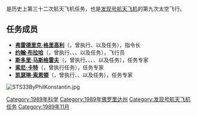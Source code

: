 {{noteTA
|G1=Aero
}}
{{Infobox spaceflight
| operator           = [[美国国家航空航天局|美国国家航空航天局]]
| name               = {{lang|en|STS-33}}
| insignia           = Sts-33-patch.png
| spacecraft         = [[發現號太空梭|发现号]]
| crew_size          = 5 
| launch_site        = 佛罗里达州[[肯尼迪航天中心|肯尼迪航天中心]]<br />{{lang|en|LC 39B}} 
| launch_date        = 1989年11月22日<br />19:23:30 {{lang|en|EST}} 
| landing_date       = 1989年11月27日<br />16:30:16 {{lang|en|PDT}}
| launch_mass        = 
| landing_mass       = 
| payload_mass       = {{convert|21000|kg}}
| mission_duration   = 5天0小时6分钟49秒
| orbit_periapsis       = {{convert|519|km}}
| orbit_apoapsis        = {{convert|519|km}}
| orbits_completed   = 79
| apsis              = 地
| orbit_reference    = [[地心轨道|地心轨道]]
| orbit_regime       = [[近地轨道|近地轨道]]
| orbit_inclination  = 28.45°
| orbit_period       = 88.7分钟
| distance_travelled = 3,400,000千米

| crew_photo         = STS-33 crew.jpg
| crew_photo_caption = 后排左起：卡特、布拉哈<br />前排左起：索恩顿、格里高利、马斯格雷夫
| next_mission       = [[File:STS-32_patch.png|26px]] {{lang|en|[[STS-32|STS-32]]}}
| programme          = [[美國太空梭計劃|美國太空梭計劃]]
| previous_mission   = [[File:Sts-34-patch.png|25px]] {{lang|en|[[STS-34|STS-34]]}}|
|}}

'''{{lang|en|STS-33}}'''是历史上第三十二次航天飞机任务，也是[[發現號太空梭|发现号航天飞机]]的第九次太空飞行。

== 任务成员 ==
* '''[[弗雷德里克·格里高利|弗雷德里克·格里高利]]'''（{{lang|en|Frederick D. Gregory}}，曾执行{{lang|en|[[STS-51-B|STS-51-B]]}}、{{lang|en|STS-33}}以及{{lang|en|[[STS-44|STS-44]]}}任务），指令长
* '''[[约翰·布拉哈|约翰·布拉哈]]'''（{{lang|en|John E. Blaha}}，曾执行{{lang|en|[[STS-29|STS-29]]}}、{{lang|en|STS-33}}、{{lang|en|[[STS-43|STS-43]]}}、{{lang|en|[[STS-58|STS-58]]}}以及{{lang|en|[[STS-79|STS-79]]}}任务），飞行员
* '''[[斯多里·马斯格雷夫|斯多里·马斯格雷夫]]'''（{{lang|en|Story Musgrave}}，曾执行{{lang|en|[[STS-6|STS-6]]}}、{{lang|en|[[STS-51-F|STS-51-F]]}}、{{lang|en|STS-33}}、{{lang|en|[[STS-44|STS-44]]}}、{{lang|en|[[STS-61|STS-61]]}}以及{{lang|en|[[STS-80|STS-80]]}}任务），任务专家
* '''[[索尼·卡特|索尼·卡特]]'''（{{lang|en|Sonny Carter}}，曾执行{{lang|en|STS-33}}任务），任务专家
* '''[[凯瑟琳·索恩顿|凯瑟琳·索恩顿]]'''（{{lang|en|Kathryn C. Thornton}}，曾执行{{lang|en|STS-33}}、{{lang|en|[[STS-49|STS-49]]}}、{{lang|en|[[STS-61|STS-61]]}}以及{{lang|en|[[STS-73|STS-73]]}}任务），任务专家
[[Image:STS33ByPhilKonstantin.jpg|thumb]]
{{发现号航天飞机}}

[[Category:1989年科学|Category:1989年科学]]
[[Category:1989年佛罗里达州|Category:1989年佛罗里达州]]
[[Category:发现号航天飞机任务|Category:发现号航天飞机任务]]
[[Category:1989年11月|Category:1989年11月]]